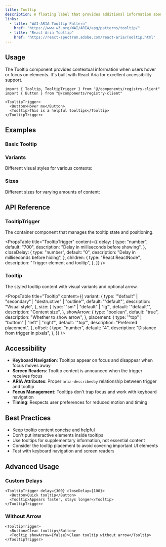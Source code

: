```yaml
---
title: Tooltip
description: A floating label that provides additional information about an element when hovered or focused.
links:
  - title: "WAI-ARIA Tooltip Pattern"
    href: "https://www.w3.org/WAI/ARIA/apg/patterns/tooltip/"
  - title: "React Aria Tooltip"
    href: "https://react-spectrum.adobe.com/react-aria/Tooltip.html"
---
```


## Usage

The Tooltip component provides contextual information when users hover or focus on elements. It's built with React Aria for excellent accessibility support.

```tsx
import { Tooltip, TooltipTrigger } from "@/components/registry-client"
import { Button } from "@/components/registry-client"

<TooltipTrigger>
  <Button>Hover me</Button>
  <Tooltip>This is a helpful tooltips</Tooltip>
</TooltipTrigger>
```

## Examples

### Basic Tooltip

<ComponentPreview component="tooltip" example="basic" />

### Variants

Different visual styles for various contexts:

<ComponentPreview component="tooltip" example="variants" />

### Sizes

Different sizes for varying amounts of content:

<ComponentPreview component="tooltip" example="sizes" />

## API Reference

### TooltipTrigger

The container component that manages the tooltip state and positioning.

<PropsTable
  title="TooltipTrigger"
  content={{
    delay: {
      type: "number",
      default: "700",
      description: "Delay in milliseconds before showing",
    },
    closeDelay: {
      type: "number",
      default: "0",
      description: "Delay in milliseconds before hiding",
    },
    children: {
      type: "React.ReactNode",
      description: "Trigger element and tooltip",
    },
  }}
/>

### Tooltip

The styled tooltip content with visual variants and optional arrow.

<PropsTable
  title="Tooltip"
  content={{
    variant: {
      type: '"default" | "secondary" | "destructive" | "outline"',
      default: '"default"',
      description: "Visual style",
    },
    size: {
      type: '"sm" | "default" | "lg"',
      default: '"default"',
      description: "Content size",
    },
    showArrow: {
      type: "boolean",
      default: "true",
      description: "Whether to show arrow",
    },
    placement: {
      type: '"top" | "bottom" | "left" | "right"',
      default: '"top"',
      description: "Preferred placement",
    },
    offset: {
      type: "number",
      default: "4",
      description: "Distance from trigger in pixels",
    },
  }}
/>

## Accessibility

- **Keyboard Navigation**: Tooltips appear on focus and disappear when focus moves away
- **Screen Readers**: Tooltip content is announced when the trigger receives focus
- **ARIA Attributes**: Proper `aria-describedby` relationship between trigger and tooltip
- **Focus Management**: Tooltips don't trap focus and work with keyboard navigation
- **Timing**: Respects user preferences for reduced motion and timing

## Best Practices

- Keep tooltip content concise and helpful
- Don't put interactive elements inside tooltips
- Use tooltips for supplementary information, not essential content
- Consider the tooltip placement to avoid covering important UI elements
- Test with keyboard navigation and screen readers

## Advanced Usage

### Custom Delays

```tsx
<TooltipTrigger delay={300} closeDelay={100}>
  <Button>Quick tooltip</Button>
  <Tooltip>Appears faster, stays longer</Tooltip>
</TooltipTrigger>
```

### Without Arrow

```tsx
<TooltipTrigger>
  <Button>Clean tooltip</Button>
  <Tooltip showArrow={false}>Clean tooltip without arrow</Tooltip>
</TooltipTrigger>
```
